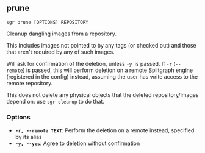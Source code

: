 
## prune

```sgr prune [OPTIONS] REPOSITORY```

Cleanup dangling images from a repository.

This includes images not pointed to by any tags (or checked out) and those that aren't required by any of
such images.

Will ask for confirmation of the deletion, unless ``-y ``is passed. If ``-r`` (``--remote``) is
passed, this will perform deletion on a remote Splitgraph engine (registered in the config) instead, assuming
the user has write access to the remote repository.

This does not delete any physical objects that the deleted repository/images depend on:
use ``sgr cleanup`` to do that.

### Options

  * **`-r, --remote TEXT`**: Perform the deletion on a remote instead, specified by its alias
  * **`-y, --yes`**: Agree to deletion without confirmation
